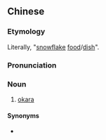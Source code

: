 ==Chinese==
{{zh-forms|type=21}}

===Etymology===
Literally, "[[snowflake]] [[food]]/[[dish]]".

===Pronunciation===
{{zh-pron
|m=xuěhuācài
|cat=n
}}

===Noun===
{{zh-noun}}

# [[okara]]

====Synonyms====
* {{zh-l|豆腐渣}}

{{zh-cat|Foods}}